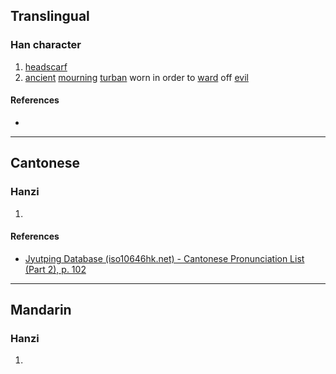 {{character info/new}}
==Translingual==

===Han character===
{{Han char|rn=50|rad=巾|as=06|sn=9|four=|canj=LBMA|ids=⿰巾百}}

# [[headscarf]]
# [[ancient]] [[mourn]]ing [[turban]] worn in order to [[ward]] off [[evil]]

====References====
* {{Han ref|kx=0330.180|dkj=08867|dj=0636.080|hdz=10736.110|uh=5E1E|ud=24094}}

----

==Cantonese==

===Hanzi===
{{yue-hanzi|jyut=[[mak6]]|y=mak6}}

# {{defn|lang=yue|sort=巾06}}

====References====
* [http://www.iso10646hk.net/jp/document/download.jsp Jyutping Database (iso10646hk.net) - Cantonese Pronunciation List (Part 2), p. 102]

----

==Mandarin==

===Hanzi===
{{cmn-hanzi|pin=[[mò]] ([[mo4]])|wg=mo<sup>4</sup>}}

# {{defn|lang=cmn|sort=巾06}}